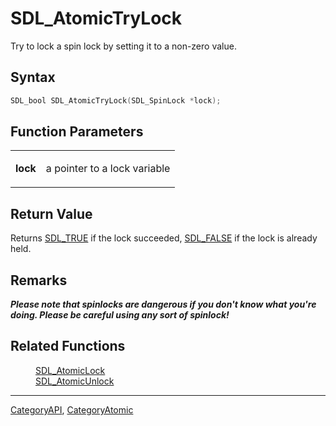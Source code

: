 = SDL_AtomicTryLock =

Try to lock a spin lock by setting it to a non-zero value.

== Syntax ==

<syntaxhighlight lang='c'>
SDL_bool SDL_AtomicTryLock(SDL_SpinLock *lock);
</syntaxhighlight>

== Function Parameters ==

{|
|'''lock'''
|a pointer to a lock variable
|}

== Return Value ==

Returns [[SDL_TRUE]] if the lock succeeded, [[SDL_FALSE]] if the lock is
already held.

== Remarks ==

'''''Please note that spinlocks are dangerous if you don't know what you're
doing. Please be careful using any sort of spinlock!'''''

== Related Functions ==

:[[SDL_AtomicLock]]
:[[SDL_AtomicUnlock]]

----
[[CategoryAPI]], [[CategoryAtomic]]


